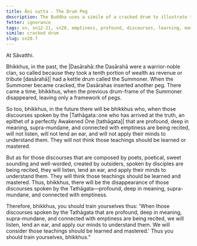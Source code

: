 ```yaml
---
title: Āṇi sutta - The Drum Peg
description: The Buddha uses a simile of a cracked drum to illustrate that the profound teachings of the Tathāgata will disappear in the future as people lose interest in them.
fetter: ignorance
tags: sn, sn12-21, sn20, emptiness, profound, discourses, learning, mastery, poetry, discourses, decline, Tathāgata
simile: cracked drum
slug: sn20.7
---
```


At Sāvatthi.

Bhikkhus, in the past, the |Dasārahā::the Dasārahā were a warrior-noble clan, so called because they took a tenth portion of wealth as revenue or tribute [dasārahā]| had a kettle drum called the Summoner. When the Summoner became cracked, the Dasārahas inserted another peg. There came a time, bhikkhus, when the previous drum-frame of the Summoner disappeared, leaving only a framework of pegs.

So too, bhikkhus, in the future there will be bhikkhus who, when those discourses spoken by the |Tathāgata::one who has arrived at the truth, an epithet of a perfectly Awakened One [tathāgata]| that are profound, deep in meaning, supra-mundane, and connected with emptiness are being recited, will not listen, will not lend an ear, and will not apply their minds to understand them. They will not think those teachings should be learned or mastered.

But as for those discourses that are composed by poets, poetical, sweet sounding and well-worded, created by outsiders, spoken by disciples are being recited, they will listen, lend an ear, and apply their minds to understand them. They will think those teachings should be learned and mastered. Thus, bhikkhus, there will be the disappearance of those discourses spoken by the Tathāgata—profound, deep in meaning, supra-mundane, and connected with emptiness.

Therefore, bhikkhus, you should train yourselves thus: 'When those discourses spoken by the Tathāgata that are profound, deep in meaning, supra-mundane, and connected with emptiness are being recited, we will listen, lend an ear, and apply our minds to understand them. We will consider those teachings should be learned and mastered.' Thus you should train yourselves, bhikkhus."